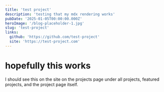 ```yaml
---
title: 'test project'
description: 'testing that my mdx rendering works'
pubDate: '2025-01-05T00:00:00.000Z'
heroImage: '/blog-placeholder-1.jpg'
slug: 'test-project'
links:
  github: 'https://github.com/test-project'
  site: 'https://test-project.com'
---
```


# hopefully this works

I should see this on the site on the projects page under all projects, featured projects, and the project page itself.
